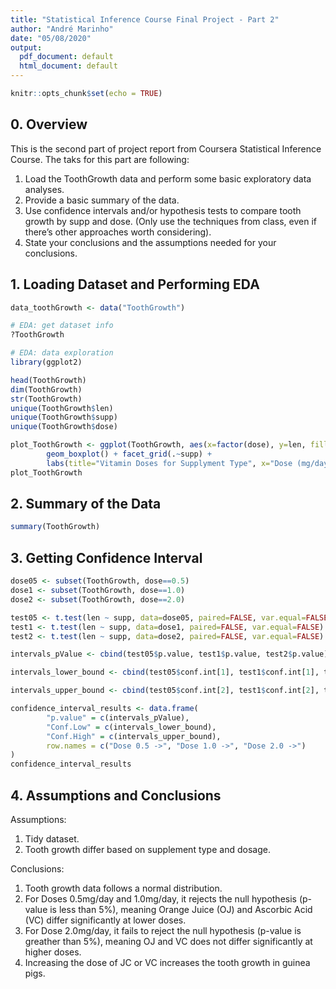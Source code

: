 ```yaml
---
title: "Statistical Inference Course Final Project - Part 2"
author: "André Marinho"
date: "05/08/2020"
output:
  pdf_document: default
  html_document: default
---
```


```r
knitr::opts_chunk$set(echo = TRUE)
```

## 0. Overview
This is the second part of project report from Coursera Statistical Inference Course. The taks for this part are following:

1. Load the ToothGrowth data and perform some basic exploratory data analyses.
2. Provide a basic summary of the data.
3. Use confidence intervals and/or hypothesis tests to compare tooth growth by supp and dose. (Only use the techniques from class, even if there's other approaches worth considering).
4. State your conclusions and the assumptions needed for your conclusions.

## 1. Loading Dataset and Performing EDA

```r
data_toothGrowth <- data("ToothGrowth")

# EDA: get dataset info
?ToothGrowth

# EDA: data exploration
library(ggplot2)

head(ToothGrowth)
dim(ToothGrowth)
str(ToothGrowth)
unique(ToothGrowth$len)
unique(ToothGrowth$supp)
unique(ToothGrowth$dose)

plot_ToothGrowth <- ggplot(ToothGrowth, aes(x=factor(dose), y=len, fill=factor(dose))) +
        geom_boxplot() + facet_grid(.~supp) +
        labs(title="Vitamin Doses for Supplyment Type", x="Dose (mg/day)", y="Tooth Length")
plot_ToothGrowth
```

## 2. Summary of the Data

```r
summary(ToothGrowth)
```

## 3. Getting Confidence Interval

```r
dose05 <- subset(ToothGrowth, dose==0.5)
dose1 <- subset(ToothGrowth, dose==1.0)
dose2 <- subset(ToothGrowth, dose==2.0)

test05 <- t.test(len ~ supp, data=dose05, paired=FALSE, var.equal=FALSE)
test1 <- t.test(len ~ supp, data=dose1, paired=FALSE, var.equal=FALSE)
test2 <- t.test(len ~ supp, data=dose2, paired=FALSE, var.equal=FALSE)

intervals_pValue <- cbind(test05$p.value, test1$p.value, test2$p.value)

intervals_lower_bound <- cbind(test05$conf.int[1], test1$conf.int[1], test2$conf.int[1])

intervals_upper_bound <- cbind(test05$conf.int[2], test1$conf.int[2], test2$conf.int[2])

confidence_interval_results <- data.frame(
        "p.value" = c(intervals_pValue),
        "Conf.Low" = c(intervals_lower_bound),
        "Conf.High" = c(intervals_upper_bound),
        row.names = c("Dose 0.5 ->", "Dose 1.0 ->", "Dose 2.0 ->")
)
confidence_interval_results
```

## 4. Assumptions and Conclusions
Assumptions:

1. Tidy dataset.
2. Tooth growth differ based on supplement type and dosage.

Conclusions:

1. Tooth growth data follows a normal distribution.
2. For Doses 0.5mg/day and 1.0mg/day, it rejects the null hypothesis (p-value is less than 5%), meaning Orange Juice (OJ) and Ascorbic Acid (VC) differ significantly at lower doses.
3. For Dose 2.0mg/day, it fails to reject the null hypothesis (p-value is greather than 5%), meaning OJ and VC does not differ significantly at higher doses.
4. Increasing the dose of JC or VC increases the tooth growth in guinea pigs.
